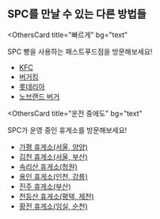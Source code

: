## SPC를 만날 수 있는 다른 방법들

<OthersCard
  title="빠르게"
  bg="text"
>

SPC 빵을 사용하는 패스트푸드점을 방문해보세요!

* [KFC](https://news.mt.co.kr/mtview.php?no=2022102011302151145)
* [버거킹](https://news.mt.co.kr/mtview.php?no=2022102011302151145)
* [롯데리아](https://news.mt.co.kr/mtview.php?no=2022102011302151145)
* [노브랜드 버거](https://news.mt.co.kr/mtview.php?no=2022102011302151145)

</OthersCard>

<OthersCard
  title="운전 중에도"
  bg="text"
>

SPC가 운영 중인 휴게소를 방문해보세요!

* [가평 휴게소(서울, 양양)](https://www.spcmagazine.com/spc1_191017-2/)
* [김천 휴게소(서울, 부산)](http://www.hsa.or.kr/new/about/S4/S4View.asp?pageno=1&schType=&schStr=&memberCode=AB2130000#)
* [속리산 휴게소(청원)](http://www.hsa.or.kr/new/about/S4/S4View.asp?pageno=1&schType=&schStr=&memberCode=AB2130000#)
* [용인 휴게소(인천, 강릉)](https://siminilbo.co.kr/news/newsview.php?ncode=1065578145367636)
* [진주 휴게소(부산)](http://www.hsa.or.kr/new/about/S4/S4View.asp?pageno=1&schType=&schStr=&memberCode=AB2130000#)
* [천등산 휴게소(평택, 제천)](https://www.saramin.co.kr/zf_user/jobs/view?rec_idx=38531459)
* [황전 휴게소(임실, 순천)](http://www.hsa.or.kr/new/about/S4/S4View.asp?pageno=1&schType=&schStr=&memberCode=AB2130000#)

</OthersCard>